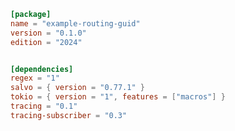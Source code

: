 ```toml  title="routing-guid/Cargo.toml"
[package]
name = "example-routing-guid"
version = "0.1.0"
edition = "2024"


[dependencies]
regex = "1"
salvo = { version = "0.77.1" }
tokio = { version = "1", features = ["macros"] }
tracing = "0.1"
tracing-subscriber = "0.3"

```